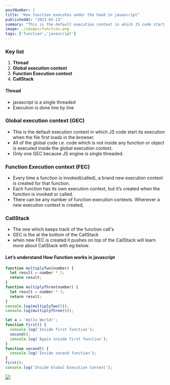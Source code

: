 ```yaml
---
postNumber: 1
title: "How function executes under the hood in javascript"
publishedAt: "2021-02-13"
summary: "This is the default execution context in which JS code start its execution when the file first loads in the browser"
image: ./images/function.png
tags: ['function','javascript']
---
```

### Key list

1. **Thread**
2. **Global execution context**
3. **Function Execution context**
4. **CallStack**

#### Thread

- javascript is a single threaded
- Execution is done line by line

### Global execution context (GEC)

- This is the default execution context in which JS code start its execution when the file first loads in the browser.
- All of the global code  i.e. code which is not inside any function or object is executed inside the global execution context.
- Only one GEC because JS engine is single threaded.

### Function Execution context (FEC)

- Every time a function is invoked(called), a brand new execution context is created for that function.
- Each function has its own execution context, but it’s created when the function is invoked or called.
- There can be any number of function execution contexts. Whenever a new execution context is created,

### CallStack

- The one which keeps track of the function call's
- GEC is the at the bottom of the CallStack
- when new FEC is created it pushes on top of the CallStack will learn more about CallStack with eg below.

#### Let’s understand **How Function works in javascript**

```js
function multiplyTwo(number) {
  let result = number * 2;
  return result;
}
function multiplyThree(number) {
  let result = number * 3;
  return result;
}
console.log(multiplyTwo(5));
console.log(multiplyThree(6));
```

```js
let a = 'Hello World!';
function first() {
  console.log('Inside first function');
  second();
  console.log('Again inside first function');
}
function second() {
  console.log('Inside second function');
}
first();
console.log('Inside Global Execution Context');
```

<img class="gif" src="./images/function.gif"/>
